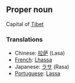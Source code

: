 ==Proper noun==

Capital of [[Tibet]]

===Translations===
*Chinese: [[拉萨]] (Lasa)
*[[French]]: [[Lhassa]]
*Japanese: [[ラサ]] (Rasa)
*[[Portuguese]]: [[Lassa]]
